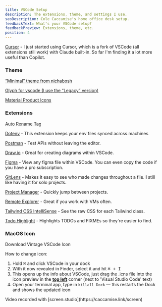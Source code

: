 ```yaml
---
title: VSCode Setup
description: The extensions, theme, and settings I use.
seoDescription: Cole Caccamise's home office desk setup.
feedbackText: What's your VSCode setup?
feedbackPreview: Extensions, theme, etc.
position: 4
---
```


[Cursor](https://caccamise.link/cursor) - I just started using Cursor, which is a fork of VSCode (all extensions still work) with Claude built-in. So far I'm finding it a lot more useful than Copilot.

### Theme

[“Minimal” theme from nichabosh](https://vscodethemes.com/e/nichabosh.minimal/minimal)

[Glyph for vscode (I use the “Legacy” version)](https://marketplace.visualstudio.com/items?itemName=lewxdev.vscode-glyph)

[Material Product Icons](https://marketplace.visualstudio.com/items?itemName=PKief.material-product-icons)

### Extensions

[Auto Rename Tag](https://marketplace.visualstudio.com/items?itemName=formulahendry.auto-rename-tag)

[Dotenv](https://marketplace.visualstudio.com/items?itemName=dotenv.dotenv-vscode) - This extension keeps your env files synced across machines.

[Postman](https://marketplace.visualstudio.com/items?itemName=Postman.postman-for-vscode) - Test APIs without leaving the editor.

[Draw.io](https://marketplace.visualstudio.com/items?itemName=hediet.vscode-drawio) - Great for creating diagrams within VSCode.

[Figma](https://marketplace.visualstudio.com/items?itemName=figma.figma-vscode-extension) - View any figma file within VSCode. You can even copy the code if you have a pro subscription.

[GitLens](https://marketplace.visualstudio.com/items?itemName=eamodio.gitlens) - Makes it easy to see who made changes throughout a file. I still like having it for solo projects.

[Project Manager](https://marketplace.visualstudio.com/items?itemName=alefragnani.project-manager) - Quickly jump between projects.

[Remote Explorer](https://marketplace.visualstudio.com/items?itemName=ms-vscode.remote-explorer) - Great if you work with VMs often.

[Tailwind CSS IntelliSense](https://marketplace.visualstudio.com/items?itemName=bradlc.vscode-tailwindcss) - See the raw CSS for each Tailwind class.

[Todo Highlight](https://marketplace.visualstudio.com/items?itemName=wayou.vscode-todo-highlight) - Highlights TODOs and FIXMEs so they're easier to find.

### MacOS Icon

<Link
  className="btn btn-contrast w-fit text-app-bg"
  href="https://colecaccamise.s3.amazonaws.com/stack/vscode/vintage-vscode.icns"
>
  <span className="text-app-bg">Download Vintage VSCode Icon</span>
</Link>

How to change icon:

1. Hold <kbd>⌘</kbd> and click VSCode in your dock
2. With it now revealed in Finder, select it and hit <kbd>⌘ + I</kbd>
3. This opens up the info about VSCode, just drag the .icns file into the icon preview in the <b><u>top left</u></b> corner (next to 'Visual Studio Code' text)
4. Open your terminal app, type in `killall Dock` — this restarts the Dock and shows the updated icon

<VideoPlayer url="https://colecaccamise.s3.amazonaws.com/stack/vscode/vscode.mp4" />

<span className="text-sm">
  Video recorded with [screen.studio](https://caccamise.link/screen)
</span>
